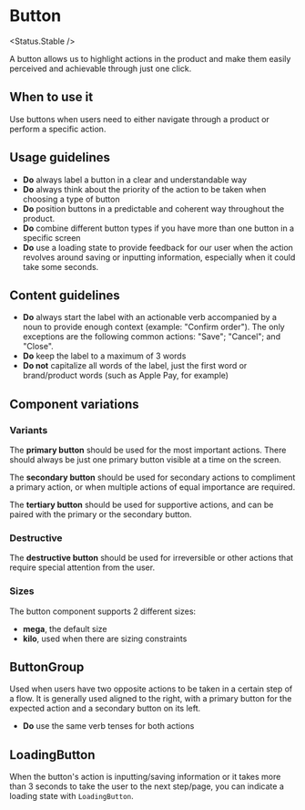 
# Button

<Status.Stable />

A button allows us to highlight actions in the product and make them easily perceived and achievable through just one click.

<Story id="components-button--base" />
<Props />

## When to use it

Use buttons when users need to either navigate through a product or perform a specific action.

## Usage guidelines

- **Do** always label a button in a clear and understandable way
- **Do** always think about the priority of the action to be taken when choosing a type of button
- **Do** position buttons in a predictable and coherent way throughout the product.
- **Do** combine different button types if you have more than one button in a specific screen
- **Do** use a loading state to provide feedback for our user when the action revolves around saving or
  inputting information, especially when it could take some seconds.

## Content guidelines

- **Do** always start the label with an actionable verb accompanied by a noun to provide enough context (example: "Confirm order").
  The only exceptions are the following common actions: "Save"; "Cancel"; and "Close".
- **Do** keep the label to a maximum of 3 words
- **Do not** capitalize all words of the label, just the first word or brand/product words (such as Apple Pay, for example)

## Component variations

### Variants

<Story id="components-button--variants" />

The **primary button** should be used for the most important actions. There should always be just one primary button visible at a time on the screen.

The **secondary button** should be used for secondary actions to compliment a primary action, or when multiple actions of equal importance are required.

The **tertiary button** should be used for supportive actions, and can be paired with the primary or the secondary button.

### Destructive

<Story id="components-button--destructive" />

The **destructive button** should be used for irreversible or other actions that require special attention from the user.

### Sizes

The button component supports 2 different sizes:

- **mega**, the default size
- **kilo**, used when there are sizing constraints

<Story id="components-button--sizes" />

## ButtonGroup

Used when users have two opposite actions to be taken in a certain step of a flow. It is generally used aligned to the right,
with a primary button for the expected action and a secondary button on its left.

<Story id="components-button-buttongroup--base" />

- **Do** use the same verb tenses for both actions

## LoadingButton

When the button's action is inputting/saving information or it takes more than 3 seconds to take the user to the next step/page, you can indicate a loading state with `LoadingButton`.

<Story id="components-button-loadingbutton--base" />
